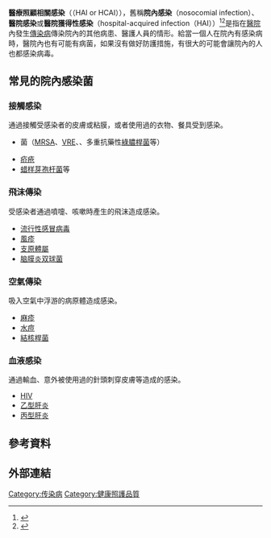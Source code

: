 {{article issues|
{{expand english|time=2010-09-04T11:34:11+00:00}}
{{expert|time=2010-09-04T11:34:11+00:00}}
{{Refimprove|time=2020-05-18T12:05:57+00:00}}
}}
{{medical}}
{{Infobox disease
 | Name = 院內感染
 | Image = Contaminated surfaces increase cross-transmission.jpg
 | Caption = 院內受到污染的物體可能會增大交叉感染的可能性。
 | DiseasesDB = 
 | ICD10 = {{ICD10|Y|95||y|90}}
 | ICD9 = 
 | OMIM = 
 | MedlinePlus = 
 | eMedicineSubj = article
 | eMedicineTopic = 967022
 | MeshID = 
}}
'''醫療照顧相關感染'''（{{lang-en|health care–associated infection}}（HAI or HCAI）），舊稱'''院內感染'''（nosocomial infection）、'''醫院感染'''或'''醫院獲得性感染'''（hospital-acquired infection（HAI））<ref>{{cite news |title=Deadly hospital infections quadruple as staff struggle to fight superbugs |url=https://www.mirror.co.uk/news/uk-news/deadly-hospital-infections-quadruple-staff-13474076 |access-date=2 December 2018 |publisher=Daily Mirror |date=24 October 2018}}</ref><ref>{{Cite book |url=https://www.worldcat.org/oclc/916341793 |last=曾 |first=岐元 |date=2015-06-01 |publisher=華杏出版機構 |isbn=9789575941628 |edition=7 |pages=172 |oclc=91634179 |title=最新病理學 |access-date=2018-08-25 |archive-date=2019-06-14 |archive-url=https://web.archive.org/web/20190614082559/https://www.worldcat.org/title/zui-xin-bing-li-xue-current-pathology/oclc/916341793 |dead-url=no }}</ref>是指在[[醫院|醫院]]內發生[[傳染病|傳染病]]傳染院內的其他病患、醫護人員的情形。給當一個人在院內有感染病時，醫院內也有可能有病菌，如果沒有做好防護措施，有很大的可能會讓院內的人也都感染病毒。

==常見的院內感染菌==

===接觸感染===

通過接觸受感染者的皮膚或粘膜，或者使用過的衣物、餐具受到感染。

*{{le|多重抗藥性|Multiple drug resistance}}菌（[[MRSA|MRSA]]、[[VRE|VRE]]、{{le|抗萬古黴素金黄色葡萄球菌|Vancomycin-resistant Staphylococcus aureus|VRSA}}、多重抗藥性[[綠膿桿菌|綠膿桿菌]]等）
*[[疥疮|疥疮]]
*[[蜡样芽孢杆菌|蜡样芽孢杆菌]]等

===飛沫傳染===

受感染者通過噴嚏、咳嗽時產生的飛沫造成感染。

*[[流行性感冒病毒|流行性感冒病毒]]
*[[風疹|風疹]]
*[[支原體屬|支原體屬]]
*[[脑膜炎双球菌|脑膜炎双球菌]]

===空氣傳染===

吸入空氣中浮游的病原體造成感染。

*[[麻疹|麻疹]]
*[[水痘|水痘]]
*[[結核桿菌|結核桿菌]]

===血液感染===

通過輸血、意外被使用過的針頭刺穿皮膚等造成的感染。

*[[HIV|HIV]]
*[[乙型肝炎|乙型肝炎]]
*[[丙型肝炎|丙型肝炎]]

== 參考資料 ==
{{reflist}}

== 外部連結 ==
{{GoogleBooks|"Nosocomial infection"|"院內感染"}}

{{Medical harm}}
{{職業安全與健康}}
{{传染病}}
{{Authority control}}

[[Category:传染病|Category:传染病]]
[[Category:健康照護品質|Category:健康照護品質]]